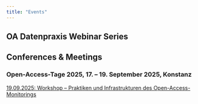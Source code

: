 ```yaml
---
title: "Events"
---
```

## OA Datenpraxis Webinar Series


## Conferences & Meetings

### Open-Access-Tage 2025, 17. – 19. September 2025, Konstanz
[19.09.2025: Workshop – Praktiken und Infrastrukturen des Open-Access-Monitorings](events/oat25_20250919.en.qmd)
